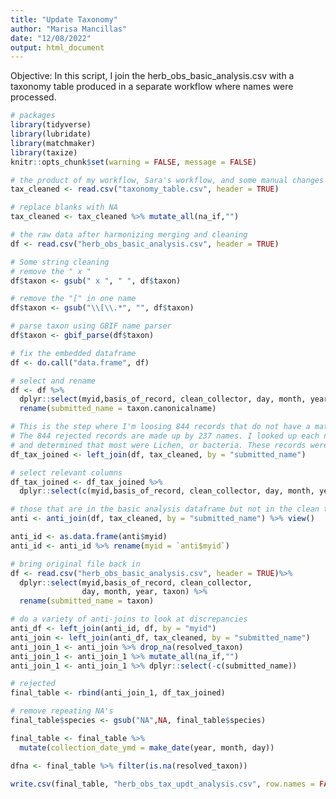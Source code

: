 ```yaml
---
title: "Update Taxonomy"
author: "Marisa Mancillas"
date: "12/08/2022"
output: html_document
---
```


Objective: In this script, I join the herb_obs_basic_analysis.csv with a taxonomy table produced in a separate workflow where names were processed.  

```r
# packages
library(tidyverse)
library(lubridate)
library(matchmaker)
library(taxize)
knitr::opts_chunk$set(warning = FALSE, message = FALSE)
```

```r
# the product of my workflow, Sara's workflow, and some manual changes
tax_cleaned <- read.csv("taxonomy_table.csv", header = TRUE)

# replace blanks with NA 
tax_cleaned <- tax_cleaned %>% mutate_all(na_if,"")

# the raw data after harmonizing merging and cleaning
df <- read.csv("herb_obs_basic_analysis.csv", header = TRUE)

# Some string cleaning
# remove the " x "
df$taxon <- gsub(" x ", " ", df$taxon)

# remove the "[" in one name
df$taxon <- gsub("\\[\\.*", "", df$taxon)

# parse taxon using GBIF name parser
df$taxon <- gbif_parse(df$taxon)

# fix the embedded dataframe
df <- do.call("data.frame", df) 

# select and rename 
df <- df %>% 
  dplyr::select(myid,basis_of_record, clean_collector, day, month, year, taxon.canonicalname) %>% 
  rename(submitted_name = taxon.canonicalname)

# This is the step where I'm loosing 844 records that do not have a match
# The 844 rejected records are made up by 237 names. I looked up each name in Tropicos, 
# and determined that most were Lichen, or bacteria. These records were rejected.
df_tax_joined <- left_join(df, tax_cleaned, by = "submitted_name")

# select relevant columns
df_tax_joined <- df_tax_joined %>% 
  dplyr::select(c(myid,basis_of_record, clean_collector, day, month, year, tax_id, resolved_taxon,scientificname, genus, specificepithet, infraspecificepithet, family, order, phylum, rank, canonicalname, species))
```

```r
# those that are in the basic analysis dataframe but not in the clean taxa dataframe
anti <- anti_join(df, tax_cleaned, by = "submitted_name") %>% view()

anti_id <- as.data.frame(anti$myid)
anti_id <- anti_id %>% rename(myid = `anti$myid`)

# bring original file back in
df <- read.csv("herb_obs_basic_analysis.csv", header = TRUE)%>% 
  dplyr::select(myid,basis_of_record, clean_collector, 
                day, month, year, taxon) %>% 
  rename(submitted_name = taxon)

# do a variety of anti-joins to look at discrepancies
anti_df <- left_join(anti_id, df, by = "myid")
anti_join <- left_join(anti_df, tax_cleaned, by = "submitted_name")
anti_join_1 <- anti_join %>% drop_na(resolved_taxon)
anti_join_1 <- anti_join_1 %>% mutate_all(na_if,"")
anti_join_1 <- anti_join_1 %>% dplyr::select(-c(submitted_name))

# rejected
final_table <- rbind(anti_join_1, df_tax_joined)

# remove repeating NA's
final_table$species <- gsub("NA",NA, final_table$species)

final_table <- final_table %>%
  mutate(collection_date_ymd = make_date(year, month, day))

dfna <- final_table %>% filter(is.na(resolved_taxon))

write.csv(final_table, "herb_obs_tax_updt_analysis.csv", row.names = FALSE)
```
